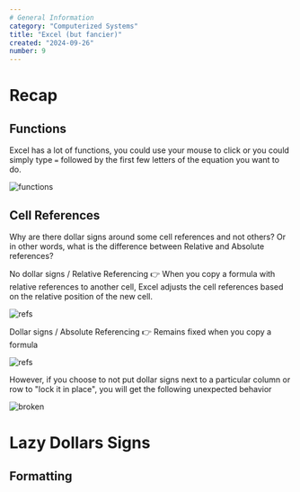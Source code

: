 ```yaml
---
# General Information
category: "Computerized Systems"
title: "Excel (but fancier)"
created: "2024-09-26"
number: 9
---
```


# Recap

## Functions

Excel has a lot of functions, you could use your mouse to click or you could simply type `=` followed by the first few letters of the equation you want to do.

![functions](./assets/Functions.gif)

## Cell References

Why are there dollar signs around some cell references and not others? Or in other words, what is the difference between Relative and Absolute references?

No dollar signs / Relative Referencing 👉 When you copy a formula with relative references to another cell, Excel adjusts the cell references based on the relative position of the new cell.

![refs](./assets/relative-references.gif)

Dollar signs / Absolute Referencing 👉 Remains fixed when you copy a formula

![refs](./assets/absolute-references.gif)

However, if you choose to not put dollar signs next to a particular column or row to "lock it in place", you will get the following unexpected behavior

![broken](./assets/broken.gif)

# Lazy Dollars Signs

## Formatting
